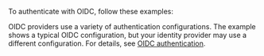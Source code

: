 



To authenticate with OIDC, follow these examples:

<WCSAuthenticationUserPass/>

OIDC providers use a variety of authentication configurations. The example shows a typical OIDC configuration, but your identity provider may use a different configuration. For details, see [OIDC authentication](../configuration/authentication.md#oidc---a-systems-perspective).
